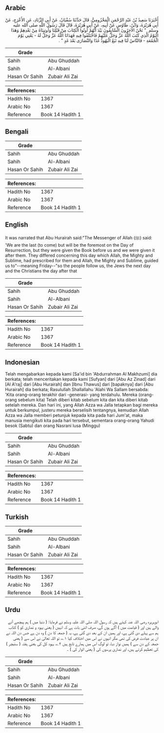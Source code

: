 ## Arabic


<div dir="rtl" lang="ar" style={{fontSize:'larger',backgroundColor:'#f8f9fa',padding:20}}>
أَخْبَرَنَا سَعِيدُ بْنُ عَبْدِ الرَّحْمَنِ الْمَخْزُومِيُّ، قَالَ حَدَّثَنَا سُفْيَانُ، عَنْ أَبِي الزِّنَادِ، عَنِ الأَعْرَجِ، عَنْ أَبِي هُرَيْرَةَ، وَابْنُ، طَاوُسٍ عَنْ أَبِيهِ، عَنْ أَبِي هُرَيْرَةَ، قَالَ قَالَ رَسُولُ اللَّهِ صلى الله عليه وسلم ‏ "‏ نَحْنُ الآخِرُونَ السَّابِقُونَ بَيْدَ أَنَّهُمْ أُوتُوا الْكِتَابَ مِنْ قَبْلِنَا وَأُوتِينَاهُ مِنْ بَعْدِهِمْ وَهَذَا الْيَوْمُ الَّذِي كَتَبَ اللَّهُ عَزَّ وَجَلَّ عَلَيْهِمْ فَاخْتَلَفُوا فِيهِ فَهَدَانَا اللَّهُ عَزَّ وَجَلَّ لَهُ - يَعْنِي يَوْمَ الْجُمُعَةِ - فَالنَّاسُ لَنَا فِيهِ تَبَعٌ الْيَهُودُ غَدًا وَالنَّصَارَى بَعْدَ غَدٍ ‏"‏ ‏.‏
</div>
<div style={{backgroundColor:'#f8f9fa',padding:20, marginBottom: 10}}><table> <thead> <tr> <th>Grade</th> <th></th> </tr> </thead> <tbody> <tr><td>Sahih</td><td>Abu Ghuddah</td></tr><tr><td>Sahih</td><td>Al-Albani</td></tr><tr><td>Hasan Or Sahih</td><td>Zubair Ali Zai</td></tr></tbody></table><table> <thead> <tr> <th>References:</th> <th></th> </tr> </thead> <tbody><tr><td>Hadith No</td><td>1367</td></tr><tr><td>Arabic No</td><td>1367</td></tr><tr><td>Reference</td><td>Book 14 Hadith 1</td></tr></tbody></table></div>

## Bengali


<div dir="ltr" lang="bn" style={{fontSize:'larger',backgroundColor:'#f8f9fa',padding:20}}>

</div>
<div style={{backgroundColor:'#f8f9fa',padding:20, marginBottom: 10}}><table> <thead> <tr> <th>Grade</th> <th></th> </tr> </thead> <tbody> <tr><td>Sahih</td><td>Abu Ghuddah</td></tr><tr><td>Sahih</td><td>Al-Albani</td></tr><tr><td>Hasan Or Sahih</td><td>Zubair Ali Zai</td></tr></tbody></table><table> <thead> <tr> <th>References:</th> <th></th> </tr> </thead> <tbody><tr><td>Hadith No</td><td>1367</td></tr><tr><td>Arabic No</td><td>1367</td></tr><tr><td>Reference</td><td>Book 14 Hadith 1</td></tr></tbody></table></div>

## English


<div dir="ltr" lang="en" style={{fontSize:'larger',backgroundColor:'#f8f9fa',padding:20}}>
It was narrated that Abu Hurairah said:"The Messenger of Allah (ﷺ) said: 'We are the last (to come) but will be the foremost on the Day of Resurrection, but they were given the Book before us and we were given it after them. They differed concerning this day which Allah, the Mighty and Sublime, had prescribed for them and Allah, the Mighty and Sublime, guided us to"--meaning Friday--"so the people follow us, the Jews the next day and the Christians the day after that
</div>
<div style={{backgroundColor:'#f8f9fa',padding:20, marginBottom: 10}}><table> <thead> <tr> <th>Grade</th> <th></th> </tr> </thead> <tbody> <tr><td>Sahih</td><td>Abu Ghuddah</td></tr><tr><td>Sahih</td><td>Al-Albani</td></tr><tr><td>Hasan Or Sahih</td><td>Zubair Ali Zai</td></tr></tbody></table><table> <thead> <tr> <th>References:</th> <th></th> </tr> </thead> <tbody><tr><td>Hadith No</td><td>1367</td></tr><tr><td>Arabic No</td><td>1367</td></tr><tr><td>Reference</td><td>Book 14 Hadith 1</td></tr></tbody></table></div>

## Indonesian


<div dir="ltr" lang="id" style={{fontSize:'larger',backgroundColor:'#f8f9fa',padding:20}}>
Telah mengabarkan kepada kami [Sa'id bin 'Abdurrahman Al Makhzumi] dia berkata; telah menceritakan kepada kami [Sufyan] dari [Abu Az Zinad] dari [Al A'raj] dari [Abu Hurairah] dan [Ibnu Thawus] dari [bapaknya] dari [Abu Hurairah] dia berkata; Rasulullah Shallallahu 'Alahi Wa Sallam bersabda: 'Kita orang-orang terakhir dari -generasi- yang terdahulu. Mereka (orang-orang sebelum kita) Telah diberi kitab sebelum kita dan kita diberi kitab setelah mereka. Dan hari ini, yang Allah Azza wa Jalla tetapkan bagi mereka untuk berkumpul, justeru mereka berselisih tentangnya, kemudian Allah Azza wa Jalla memberi petunjuk kepada kita pada hari Jum'at, maka manusia mengikuti kita pada hari tersebut, sementara orang-orang Yahudi besok (Sabtu) dan orang Nasrani lusa (Minggu)
</div>
<div style={{backgroundColor:'#f8f9fa',padding:20, marginBottom: 10}}><table> <thead> <tr> <th>Grade</th> <th></th> </tr> </thead> <tbody> <tr><td>Sahih</td><td>Abu Ghuddah</td></tr><tr><td>Sahih</td><td>Al-Albani</td></tr><tr><td>Hasan Or Sahih</td><td>Zubair Ali Zai</td></tr></tbody></table><table> <thead> <tr> <th>References:</th> <th></th> </tr> </thead> <tbody><tr><td>Hadith No</td><td>1367</td></tr><tr><td>Arabic No</td><td>1367</td></tr><tr><td>Reference</td><td>Book 14 Hadith 1</td></tr></tbody></table></div>

## Turkish


<div dir="ltr" lang="tr" style={{fontSize:'larger',backgroundColor:'#f8f9fa',padding:20}}>

</div>
<div style={{backgroundColor:'#f8f9fa',padding:20, marginBottom: 10}}><table> <thead> <tr> <th>Grade</th> <th></th> </tr> </thead> <tbody> <tr><td>Sahih</td><td>Abu Ghuddah</td></tr><tr><td>Sahih</td><td>Al-Albani</td></tr><tr><td>Hasan Or Sahih</td><td>Zubair Ali Zai</td></tr></tbody></table><table> <thead> <tr> <th>References:</th> <th></th> </tr> </thead> <tbody><tr><td>Hadith No</td><td>1367</td></tr><tr><td>Arabic No</td><td>1367</td></tr><tr><td>Reference</td><td>Book 14 Hadith 1</td></tr></tbody></table></div>

## Urdu


<div dir="rtl" lang="ur" style={{fontSize:'larger',backgroundColor:'#f8f9fa',padding:20}}>
ابوہریرہ رضی اللہ عنہ کہتے ہیں کہ رسول اللہ صلی اللہ علیہ وسلم نے فرمایا: ( دنیا میں ) ہم پیچھے آنے والے ہیں اور ( قیامت میں ) آگے ہوں گے، صرف اتنی بات ہے کہ انہیں ( یعنی یہود و نصاریٰ کو ) کتاب ہم سے پہلے دی گئی ہے، اور ہمیں ان کے بعد دی گئی ہے، یہ ( جمعہ کا دن ) وہ دن ہے جس دن اللہ نے ان پر عبادت فرض کی تھی مگر انہوں نے اس میں اختلاف کیا ۱؎، تو اللہ تعالیٰ نے اس سے ( یعنی جمعہ کے دن سے ) ہمیں نواز دیا، تو لوگ اس میں ہمارے تابع ہیں ۲؎، یہود کل کی یعنی ہفتہ ( سنیچر ) کی تعظیم کرتے ہیں، اور نصاریٰ پرسوں کی ( یعنی اتوار کی ) ۔
</div>
<div style={{backgroundColor:'#f8f9fa',padding:20, marginBottom: 10}}><table> <thead> <tr> <th>Grade</th> <th></th> </tr> </thead> <tbody> <tr><td>Sahih</td><td>Abu Ghuddah</td></tr><tr><td>Sahih</td><td>Al-Albani</td></tr><tr><td>Hasan Or Sahih</td><td>Zubair Ali Zai</td></tr></tbody></table><table> <thead> <tr> <th>References:</th> <th></th> </tr> </thead> <tbody><tr><td>Hadith No</td><td>1367</td></tr><tr><td>Arabic No</td><td>1367</td></tr><tr><td>Reference</td><td>Book 14 Hadith 1</td></tr></tbody></table></div>